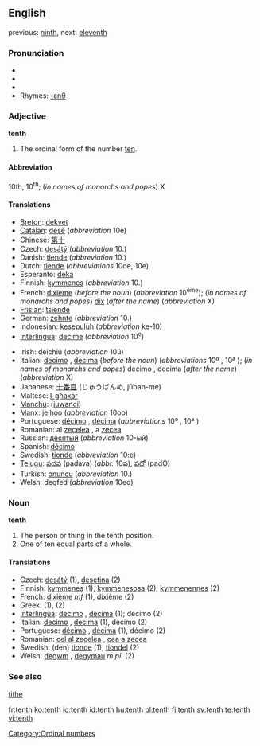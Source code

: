 {{wikipedia}}
==English==

previous: [[ninth]], next: [[eleventh]]

===Pronunciation===
*{{IPA|/tɛnθ/}}
*{{SAMPA|/tEnT/}}
*{{audio|en-us-tenth.ogg|Audio (US)}}
*Rhymes: [[Rhymes:English:-ɛnθ|-ɛnθ]]

===Adjective===
'''tenth'''

# The ordinal form of the number [[ten]].

====Abbreviation====
10th, 10<sup>th</sup>; (''in names of monarchs and popes'') X

====Translations====
{{top}}
*[[Breton]]: [[dekvet]]
*[[Catalan]]: [[desè]] (''abbreviation'' 10è)
*Chinese: [[第十]]
*Czech: [[desátý]] (''abbreviation'' 10.)
*Danish: [[tiende]] (''abbreviation'' 10.)
*Dutch: [[tiende]] (''abbreviations'' 10de, 10e)
*Esperanto: [[deka]]
*Finnish: [[kymmenes]] (''abbreviation'' 10.)
*French: [[dixième]] (''before the noun'') (''abbreviation'' 10<sup>ème</sup>); (''in names of monarchs and popes'') [[dix]] (''after the name'') (''abbreviation'' X)
*[[Frisian]]: [[tsiende]]
*German: [[zehnte]] (''abbreviation'' 10.)
*Indonesian: [[kesepuluh]] (''abbreviation'' ke-10)
*[[Interlingua]]: [[decime]] (''abbreviation'' 10<sup>e</sup>)
{{mid}}
*Irish: deichiú (''abbreviation'' 10ú)
*Italian: [[decimo]] {{m}}, [[decima]] {{f}} (''before the noun'') (''abbreviations'' 10º {{m}}, 10ª {{f}}); (''in names of monarchs and popes'') decimo {{m}}, decima {{f}} (''after the name'') (''abbreviation'' X)
*Japanese: [[十番目]] (じゅうばんめ, jūban-me)
*Maltese: [[l-għaxar]]
*[[Manchu]]: ([[juwanci]])
*[[Manx]]: jeihoo (''abbreviation'' 10oo)
*Portuguese: [[décimo]] {{m}}, [[décima]] {{f}} (''abbreviations'' 10º {{m}}, 10ª {{f}})
*Romanian: al [[zecelea]] {{m}}, a [[zecea]] {{f}}
*Russian: [[десятый]] (''abbreviation'' 10-ый)
*Spanish: [[décimo]]
*Swedish: [[tionde]] (''abbreviation'' 10:e)
*[[Telugu]]: [[పదవ]] (padava) (''abbr.'' 10వ), [[పదో]] (padO)
*Turkish: [[onuncu]] (''abbreviation'' 10.)
*Welsh: degfed (''abbreviation'' 10ed)
{{bottom}}

===Noun===
'''tenth'''

# The person or thing in the tenth position.
# One of ten equal parts of a whole.

====Translations====

*Czech: [[desátý]] {{m}} (1), [[desetina]] {{f}} (2)
*Finnish: [[kymmenes]] (1), [[kymmenesosa]] (2), [[kymmenennes]] (2)
*French: [[dixième]] ''mf'' (1), dixième {{m}} (2)
*Greek: {{t|el|δέκατος}} (1), {{t|el|δέκατο|n}} (2)
*[[Interlingua]]: [[decimo]] {{m}}, [[decima]] {{f}} (1); decimo (2)
*Italian: [[decimo]] {{m}}, [[decima]] {{f}} (1), decimo {{m}} (2)
*Portuguese: [[décimo]] {{m}}, [[décima]] {{f}} (1), décimo {{m}} (2)
*Romanian: [[cel al zecelea]] {{m}}, [[cea a zecea]] {{f}}
*Swedish: (den) [[tionde]] {{c}} (1), [[tiondel]] {{c}} (2)
*Welsh: [[degwm]] {{m}}, [[degymau]] ''m.pl.'' (2)

===See also===
[[tithe]]

[[Category:Ordinal numbers]]

[[fr:tenth]]
[[ko:tenth]]
[[io:tenth]]
[[id:tenth]]
[[hu:tenth]]
[[pl:tenth]]
[[fi:tenth]]
[[sv:tenth]]
[[te:tenth]]
[[vi:tenth]]